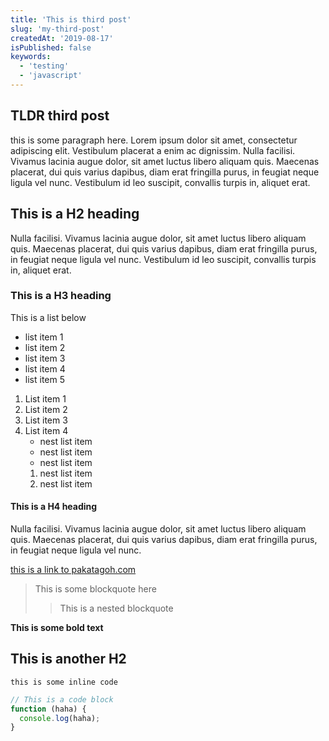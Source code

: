 ```yaml
---
title: 'This is third post'
slug: 'my-third-post'
createdAt: '2019-08-17'
isPublished: false
keywords:
  - 'testing'
  - 'javascript'
---
```



## TLDR third post

<Counter />

this is some paragraph here. Lorem ipsum dolor sit amet, consectetur adipiscing elit. Vestibulum placerat a enim ac dignissim. Nulla facilisi. Vivamus lacinia augue dolor, sit amet luctus libero aliquam quis. Maecenas placerat, dui quis varius dapibus, diam erat fringilla purus, in feugiat neque ligula vel nunc. Vestibulum id leo suscipit, convallis turpis in, aliquet erat.

## This is a H2 heading

Nulla facilisi. Vivamus lacinia augue dolor, sit amet luctus libero aliquam quis. Maecenas placerat, dui quis varius dapibus, diam erat fringilla purus, in feugiat neque ligula vel nunc. Vestibulum id leo suscipit, convallis turpis in, aliquet erat.

### This is a H3 heading

This is a list below

- list item 1
- list item 2
- list item 3
- list item 4
- list item 5

1. List item 1
2. List item 2
3. List item 3
4. List item 4
   - nest list item
   - nest list item
   - nest list item
   1. nest list item
   2. nest list item

#### This is a H4 heading

Nulla facilisi. Vivamus lacinia augue dolor, sit amet luctus libero aliquam quis. Maecenas placerat, dui quis varius dapibus, diam erat fringilla purus, in feugiat neque ligula vel nunc.

[this is a link to pakatagoh.com](pakatagoh.com)

> This is some blockquote here
>
> > This is a nested blockquote

**This is some bold text**

## This is another H2

`this is some inline code`

```javascript
// This is a code block
function (haha) {
  console.log(haha);
}
```
